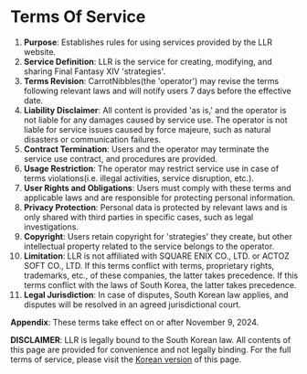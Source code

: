 # Terms Of Service

1. **Purpose**: Establishes rules for using services provided by the LLR website.
2.	**Service Definition**: LLR is the service for creating, modifying, and sharing Final Fantasy XIV 'strategies'.
3.	**Terms Revision**: CarrotNibbles(the 'operator') may revise the terms following relevant laws and will notify users 7 days before the effective date.
4.	**Liability Disclaimer**: All content is provided 'as is,' and the operator is not liable for any damages caused by service use. The operator is not liable for service issues caused by force majeure, such as natural disasters or communication failures.
5.	**Contract Termination**: Users and the operator may terminate the service use contract, and procedures are provided.
6.	**Usage Restriction**: The operator may restrict service use in case of terms violations(i.e. illegal activities, service disruption, etc.).
7.	**User Rights and Obligations**: Users must comply with these terms and applicable laws and are responsible for protecting personal information.
8.	**Privacy Protection**: Personal data is protected by relevant laws and is only shared with third parties in specific cases, such as legal investigations.
9.	**Copyright**: Users retain copyright for 'strategies' they create, but other intellectual property related to the service belongs to the operator.
10. **Limitation**: LLR is not affiliated with SQUARE ENIX CO., LTD. or ACTOZ SOFT CO., LTD. If this terms conflict with terms, proprietary rights, trademarks, etc., of these companies, the latter takes precedence. If this terms conflict with the laws of South Korea, the latter takes precedence.
11.	**Legal Jurisdiction**: In case of disputes, South Korean law applies, and disputes will be resolved in an agreed jurisdictional court.

**Appendix**: These terms take effect on or after November 9, 2024.

**DISCLAIMER**: LLR is legally bound to the South Korean law. All contents of this page are provided for convenience and not legally binding. For the full terms of service, please visit the [Korean version](/ko/docs/terms) of this page.
